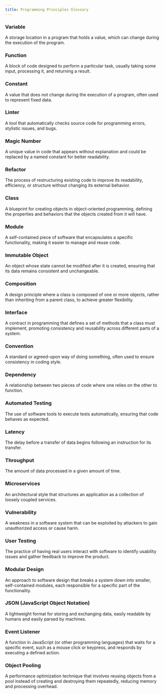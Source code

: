 ```yaml
---
title: Programming Principles Glossary
---
```


### Variable

A storage location in a program that holds a value, which can change during the execution of the program.

### Function

A block of code designed to perform a particular task, usually taking some input, processing it, and returning a result.

### Constant

A value that does not change during the execution of a program, often used to represent fixed data.

### Linter

A tool that automatically checks source code for programming errors, stylistic issues, and bugs.

### Magic Number

A unique value in code that appears without explanation and could be replaced by a named constant for better readability.

### Refactor

The process of restructuring existing code to improve its readability, efficiency, or structure without changing its external behavior.

### Class

A blueprint for creating objects in object-oriented programming, defining the properties and behaviors that the objects created from it will have.

### Module

A self-contained piece of software that encapsulates a specific functionality, making it easier to manage and reuse code.

### Immutable Object

An object whose state cannot be modified after it is created, ensuring that its data remains consistent and unchangeable.

### Composition

A design principle where a class is composed of one or more objects, rather than inheriting from a parent class, to achieve greater flexibility.

### Interface

A contract in programming that defines a set of methods that a class must implement, promoting consistency and reusability across different parts of a system.

### Convention

A standard or agreed-upon way of doing something, often used to ensure consistency in coding style.

### Dependency

A relationship between two pieces of code where one relies on the other to function.

### Automated Testing

The use of software tools to execute tests automatically, ensuring that code behaves as expected.

### Latency

The delay before a transfer of data begins following an instruction for its transfer.

### Throughput

The amount of data processed in a given amount of time.

### Microservices

An architectural style that structures an application as a collection of loosely coupled services.

### Vulnerability

A weakness in a software system that can be exploited by attackers to gain unauthorized access or cause harm.

### User Testing

The practice of having real users interact with software to identify usability issues and gather feedback to improve the product.

### Modular Design

An approach to software design that breaks a system down into smaller, self-contained modules, each responsible for a specific part of the functionality.

### JSON (JavaScript Object Notation)

A lightweight format for storing and exchanging data, easily readable by humans and easily parsed by machines.

### Event Listener

A function in JavaScript (or other programming languages) that waits for a specific event, such as a mouse click or keypress, and responds by executing a defined action.

### Object Pooling

A performance optimization technique that involves reusing objects from a pool instead of creating and destroying them repeatedly, reducing memory and processing overhead.
